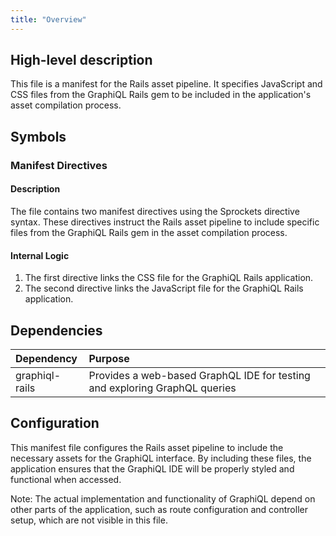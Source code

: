```yaml
---
title: "Overview"
---
```


## High-level description
This file is a manifest for the Rails asset pipeline. It specifies JavaScript and CSS files from the GraphiQL Rails gem to be included in the application's asset compilation process.

## Symbols

### Manifest Directives
#### Description
The file contains two manifest directives using the Sprockets directive syntax. These directives instruct the Rails asset pipeline to include specific files from the GraphiQL Rails gem in the asset compilation process.

#### Internal Logic
1. The first directive links the CSS file for the GraphiQL Rails application.
2. The second directive links the JavaScript file for the GraphiQL Rails application.

## Dependencies
| Dependency | Purpose |
|:-----------|:--------|
| graphiql-rails | Provides a web-based GraphQL IDE for testing and exploring GraphQL queries |

## Configuration
This manifest file configures the Rails asset pipeline to include the necessary assets for the GraphiQL interface. By including these files, the application ensures that the GraphiQL IDE will be properly styled and functional when accessed.

Note: The actual implementation and functionality of GraphiQL depend on other parts of the application, such as route configuration and controller setup, which are not visible in this file.